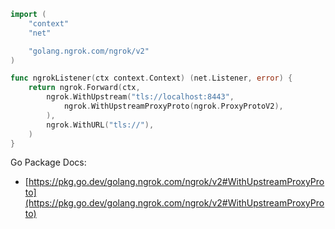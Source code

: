 ```go
import (
	"context"
	"net"

	"golang.ngrok.com/ngrok/v2"
)

func ngrokListener(ctx context.Context) (net.Listener, error) {
	return ngrok.Forward(ctx,
		ngrok.WithUpstream("tls://localhost:8443", 
			ngrok.WithUpstreamProxyProto(ngrok.ProxyProtoV2),
		),
		ngrok.WithURL("tls://"),
	)
}
```

Go Package Docs:

- [https://pkg.go.dev/golang.ngrok.com/ngrok/v2#WithUpstreamProxyProto](https://pkg.go.dev/golang.ngrok.com/ngrok/v2#WithUpstreamProxyProto)
